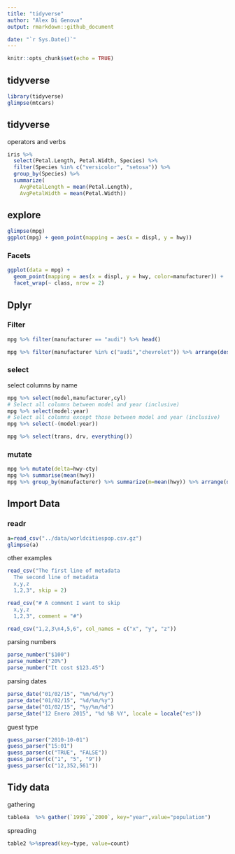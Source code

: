 ```yaml
---
title: "tidyverse"
author: "Alex Di Genova"
output: rmarkdown::github_document

date: "`r Sys.Date()`"
---
```


```r
knitr::opts_chunk$set(echo = TRUE)
```

## tidyverse

```r
library(tidyverse)
glimpse(mtcars)
```

## tidyverse

operators and verbs

```r
iris %>%
  select(Petal.Length, Petal.Width, Species) %>%
  filter(Species %in% c("versicolor", "setosa")) %>%
  group_by(Species) %>%
  summarize(
    AvgPetalLength = mean(Petal.Length),
    AvgPetalWidth = mean(Petal.Width))
```

## explore

```r
glimpse(mpg)
ggplot(mpg) + geom_point(mapping = aes(x = displ, y = hwy))

```

### Facets

```r
ggplot(data = mpg) +
  geom_point(mapping = aes(x = displ, y = hwy, color=manufacturer)) +
  facet_wrap(~ class, nrow = 2)
```

## Dplyr

### Filter

```r
mpg %>% filter(manufacturer == "audi") %>% head()
```
```r
mpg %>% filter(manufacturer %in% c("audi","chevrolet")) %>% arrange(desc(year),manufacturer)
```

### select
select columns by name
```r
mpg %>% select(model,manufacturer,cyl)
# Select all columns between model and year (inclusive)
mpg %>% select(model:year)
# Select all columns except those between model and year (inclusive)
mpg %>% select(-(model:year))

mpg %>% select(trans, drv, everything())
```

### mutate

```r
mpg %>% mutate(delta=hwy-cty) 
mpg %>% summarise(mean(hwy))
mpg %>% group_by(manufacturer) %>% summarize(m=mean(hwy)) %>% arrange(desc(m))
```

## Import  Data

### readr
```r
a=read_csv("../data/worldcitiespop.csv.gz")
glimpse(a)
```

other examples
```r
read_csv("The first line of metadata
  The second line of metadata
  x,y,z
  1,2,3", skip = 2)

read_csv("# A comment I want to skip
  x,y,z
  1,2,3", comment = "#")

read_csv("1,2,3\n4,5,6", col_names = c("x", "y", "z"))
```

parsing numbers
```r
parse_number("$100")
parse_number("20%")
parse_number("It cost $123.45")
```
parsing dates
```r
parse_date("01/02/15", "%m/%d/%y")
parse_date("01/02/15", "%d/%m/%y")
parse_date("01/02/15", "%y/%m/%d")
parse_date("12 Enero 2015", "%d %B %Y", locale = locale("es"))
```

guest type
```r
guess_parser("2010-10-01")
guess_parser("15:01")
guess_parser(c("TRUE", "FALSE"))
guess_parser(c("1", "5", "9"))
guess_parser(c("12,352,561"))
```

## Tidy data

gathering

```r
table4a  %>% gather(`1999`,`2000`, key="year",value="population")
```

spreading
```r
table2 %>%spread(key=type, value=count)
```